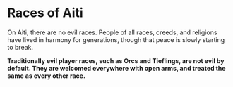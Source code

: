 
<Meta title="Races|Races of Aiti" />

# Races of Aiti

On Aiti, there are no evil races. People of all races, creeds, and religions have lived in harmony for generations, 
though that peace is slowly starting to break.

**Traditionally evil player races, such as Orcs and Tieflings, are not evil by default. They are welcomed everywhere with open arms, and treated the same as every other race.**